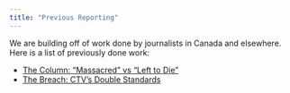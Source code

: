 ```yaml
---
title: "Previous Reporting"
---
```


We are building off of work done by journalists in Canada and elsewhere. Here is a list of previously done work: 

-   [The Column: "Massacred" vs "Left to Die"](https://www.columnblog.com/p/massacred-vs-left-to-die-documenting)
-   [The Breach: CTV's Double Standards](https://breachmedia.ca/canadian-media-ctv-racist-double-standards-palestinians/)